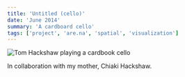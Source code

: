 ```yaml
---
title: 'Untitled (cello)'
date: 'June 2014'
summary: 'A cardboard cello'
tags: ['project', 'are.na', 'spatial', 'visualization']
---
```


<Image
	src='/2014/cello.jpg'
	width={700}
	height={300}
	alt='Tom Hackshaw playing a cardbook cello'
	className='py-4'
/>

In collaboration with my mother, Chiaki Hackshaw.
